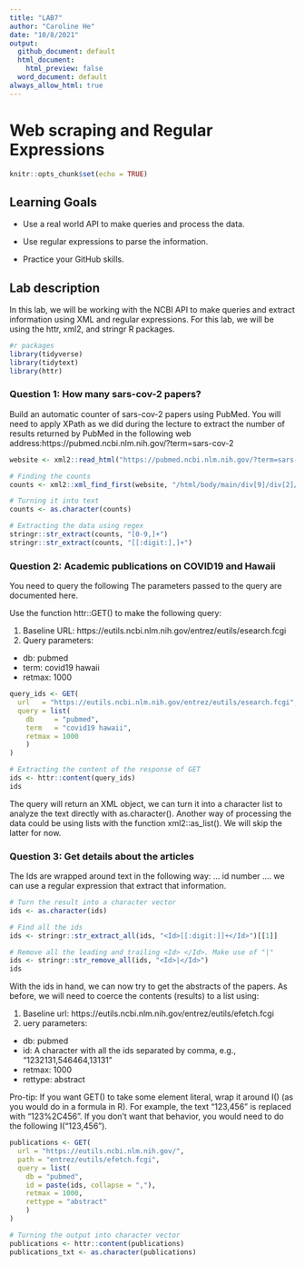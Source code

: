 ```yaml
---
title: "LAB7"
author: "Caroline He"
date: "10/8/2021"
output: 
  github_document: default
  html_document:
    html_preview: false
  word_document: default 
always_allow_html: true
---
```


# Web scraping and Regular Expressions

```r
knitr::opts_chunk$set(echo = TRUE)
```

## Learning Goals
* Use a real world API to make queries and process the data.

* Use regular expressions to parse the information.

* Practice your GitHub skills.

## Lab description
In this lab, we will be working with the NCBI API to make queries and extract information using XML and regular expressions. For this lab, we will be using the httr, xml2, and stringr R packages.

```r
#r packages
library(tidyverse)
library(tidytext)
library(httr)
```


### Question 1: How many sars-cov-2 papers?
Build an automatic counter of sars-cov-2 papers using PubMed. You will need to apply XPath as we did during the lecture to extract the number of results returned by PubMed in the following web address:https://pubmed.ncbi.nlm.nih.gov/?term=sars-cov-2

```r
website <- xml2::read_html("https://pubmed.ncbi.nlm.nih.gov/?term=sars-cov-2")

# Finding the counts
counts <- xml2::xml_find_first(website, "/html/body/main/div[9]/div[2]/section[1]/div[2]/div[1]/span")

# Turning it into text
counts <- as.character(counts)

# Extracting the data using regex
stringr::str_extract(counts, "[0-9,]+")
stringr::str_extract(counts, "[[:digit:],]+")
```

### Question 2: Academic publications on COVID19 and Hawaii
You need to query the following The parameters passed to the query are documented here.

Use the function httr::GET() to make the following query:

1. Baseline URL: https://eutils.ncbi.nlm.nih.gov/entrez/eutils/esearch.fcgi
2. Query parameters:

* db: pubmed
* term: covid19 hawaii
* retmax: 1000

```r
query_ids <- GET(
  url   = "https://eutils.ncbi.nlm.nih.gov/entrez/eutils/esearch.fcgi",
  query = list(
    db     = "pubmed",
    term   = "covid19 hawaii",
    retmax = 1000
    )
)

# Extracting the content of the response of GET
ids <- httr::content(query_ids)
ids
```

The query will return an XML object, we can turn it into a character list to analyze the text directly with as.character(). Another way of processing the data could be using lists with the function xml2::as_list(). We will skip the latter for now.

### Question 3: Get details about the articles
The Ids are wrapped around text in the following way: <Id>... id number ...</Id>. we can use a regular expression that extract that information. 
```r
# Turn the result into a character vector
ids <- as.character(ids)

# Find all the ids 
ids <- stringr::str_extract_all(ids, "<Id>[[:digit:]]+</Id>")[[1]]

# Remove all the leading and trailing <Id> </Id>. Make use of "|"
ids <- stringr::str_remove_all(ids, "<Id>|</Id>")
ids
```

With the ids in hand, we can now try to get the abstracts of the papers. As before, we will need to coerce the contents (results) to a list using:

1. Baseline url: https://eutils.ncbi.nlm.nih.gov/entrez/eutils/efetch.fcgi
2. uery parameters:

* db: pubmed
* id: A character with all the ids separated by comma, e.g., “1232131,546464,13131”
* retmax: 1000
* rettype: abstract

Pro-tip: If you want GET() to take some element literal, wrap it around I() (as you would do in a formula in R). For example, the text "123,456" is replaced with "123%2C456". If you don’t want that behavior, you would need to do the following I("123,456").

```r
publications <- GET(
  url = "https://eutils.ncbi.nlm.nih.gov/",
  path = "entrez/eutils/efetch.fcgi",
  query = list(
    db = "pubmed",
    id = paste(ids, collapse = ","),
    retmax = 1000,
    rettype = "abstract"
    )
)

# Turning the output into character vector
publications <- httr::content(publications)
publications_txt <- as.character(publications)
```






